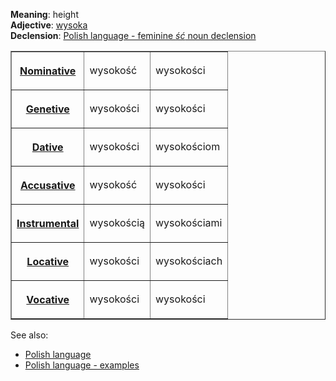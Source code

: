 '''Meaning''': height<br>
'''Adjective''': [[Polish word - wysoka|wysoka]]<br>
'''Declension''': [[Polish language - feminine ść noun declension|Polish language - feminine ''ść'' noun declension]]

<table border=1><tr><th>[[Polish language - nominative|Nominative]]<td>wysokość<td>wysokości</tr>
<tr><th>[[Polish language - genetive|Genetive]]<td>wysokości<td>wysokości</tr>
<tr><th>[[Polish language - dative|Dative]]<td>wysokości<td>wysokościom</tr>
<tr><th>[[Polish language - accusative|Accusative]]<td>wysokość<td>wysokości</tr>
<tr><th>[[Polish language - instrumental|Instrumental]]<td>wysokością<td>wysokościami</tr>
<tr><th>[[Polish language - locative|Locative]]<td>wysokości<td>wysokościach</tr>
<tr><th>[[Polish language - vocative|Vocative]]<td>wysokości<td>wysokości</tr>
</table>

See also:
* [[Polish language]]
* [[Polish language - examples]]